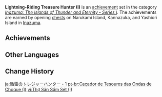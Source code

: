 {{Achievement Set Infobox
|primogems    = {{Achievement/Primogems|Lightning-Riding Treasure Hunter (I)}}
|total        = {{Achievement/Total|Lightning-Riding Treasure Hunter (I)}}
|category     = Inazuma: The Islands of Thunder and Eternity - Series I
}}
'''Lightning-Riding Treasure Hunter (I)''' is an [[achievement]] set in the category ''[[Inazuma: The Islands of Thunder and Eternity - Series I]]''. The achievements are earned by opening [[chests]] on Narukami Island, Kannazuka, and Yashiori Island in [[Inazuma]].

==Achievements==
{{Achievements by Category Table|Lightning-Riding Treasure Hunter (I)}}
<!--
==Notes==

==Trivia==
-->
==Other Languages==
{{Other Languages
|en      = Lightning-Riding Treasure Hunter (I)
|zhs     = 循雷的寻宝者・其一
|zhs_rm  = Xúnléi de Xún​bǎozhě - Qíyī
|zht     = 循雷的尋寶者・其一
|zht_rm  = Xúnléi de Xún​bǎozhě - Qíyī
|zh_tl   = 
|ja      = 循雷のトレジャーハンター・1
|ja_rm   = Junrai no Torejaa Hantaa - Ichi
|ja_tl   = 
|ko      = 번개 쫓는 트레저헌터・첫 번째
|ko_rm   = Beongae Jjonneun Teurejeoheonteo - Cheot Beonjjae
|ko_tl   = Lightning-Chasing Treasure Hunter - First
|es      = Cazador de tesoros del choque eléctrico (I)
|es_tl   = Treasure Hunter of the Electric Shock (I)
|fr      = Chasse aux trésors sur les terres électriques (1)
|fr_tl   = Treasure Hunting on the Electric Lands (1)
|ru      = В поисках сокровищ грома I
|ru_tl   = Searching for Thunder Treasures I
|th      = นักล่าสมบัติแห่งสายฟ้า: ตอนที่ 1
|th_rm   = 
|th_tl   = 
|vi      = Thợ Săn Sấm Sét (I)
|vi_tl   = Thunder Hunter (I)
|de      = Schatzsuche auf Schockwellen I
|de_tl   = Treasure Hunt on Shock Waves I
|id      = Pemburu Harta Penunggang Petir (I)
|id_tl   = Lightning-Riding Treasure Hunter (I)
|pt      = Caçador de Tesouros das Ondas de Choque (I)
|pt_tl   = 
|tr      = Yıldırımla Gelen Hazine Avcısı (I)
|tr_tl   = Treasure Hunter Coming With Lightning (I)
|it      = Caccia al tesoro nella Terra del Tuono (I)
|it_tl   = 
}}

==Change History==
{{Change History|2.0}}
<!--
==References==
{{Reflist}}
-->

[[ja:循雷のトレジャーハンター・1]]
[[pt-br:Caçador de Tesouros das Ondas de Choque (I)]]
[[vi:Thợ Săn Sấm Sét (I)]]